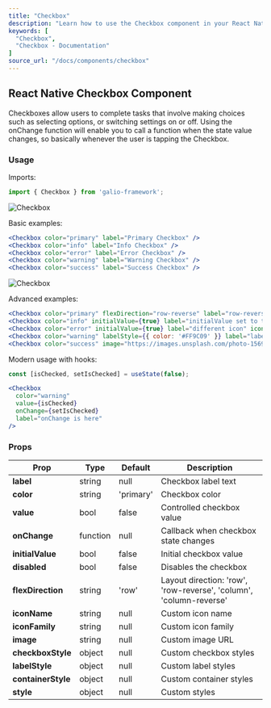 ```yaml
---
title: "Checkbox"
description: "Learn how to use the Checkbox component in your React Native applications with Galio Framework."
keywords: [
  "Checkbox",
  "Checkbox - Documentation"
]
source_url: "/docs/components/checkbox"
---
```


## React Native Checkbox Component

Checkboxes allow users to complete tasks that involve making choices such as selecting options, or switching settings on or off. Using the onChange function will enable you to call a function when the state value changes, so basically whenever the user is tapping the Checkbox.

### Usage

Imports:

```jsx
import { Checkbox } from 'galio-framework';
```

![Checkbox](/img/docs/checkbox/checkbox_simple.png)

Basic examples:

```jsx
<Checkbox color="primary" label="Primary Checkbox" />
<Checkbox color="info" label="Info Checkbox" />
<Checkbox color="error" label="Error Checkbox" />
<Checkbox color="warning" label="Warning Checkbox" />
<Checkbox color="success" label="Success Checkbox" />
```

![Checkbox](/img/docs/checkbox/checkbox_advanced.png)

Advanced examples:

```jsx
<Checkbox color="primary" flexDirection="row-reverse" label="row-reverse checkbox" />
<Checkbox color="info" initialValue={true} label="initialValue set to true" />
<Checkbox color="error" initialValue={true} label="different icon" iconFamily="font-awesome" iconName="plane" />
<Checkbox color="warning" labelStyle={{ color: '#FF9C09' }} label="labelStyle used here" />
<Checkbox color="success" image="https://images.unsplash.com/photo-1569780655478-ecffea4c165c?ixlib=rb-1.2.1" flexDirection="column-reverse"/>
```

Modern usage with hooks:

```jsx
const [isChecked, setIsChecked] = useState(false);

<Checkbox 
  color="warning" 
  value={isChecked}
  onChange={setIsChecked} 
  label="onChange is here" 
/>
```

### Props

| Prop              | Type    | Default       | Description                                                                                           |
| ----------------- | ------- | ------------- | ----------------------------------------------------------------------------------------------------- |
| **label**         | string  | null          | Checkbox label text                                                                                   |
| **color**         | string  | 'primary'     | Checkbox color                                                                                        |
| **value**         | bool    | false         | Controlled checkbox value                                                                             |
| **onChange**      | function| null          | Callback when checkbox state changes                                                                  |
| **initialValue**  | bool    | false         | Initial checkbox value                                                                                |
| **disabled**      | bool    | false         | Disables the checkbox                                                                                 |
| **flexDirection** | string  | 'row'         | Layout direction: 'row', 'row-reverse', 'column', 'column-reverse'                                    |
| **iconName**      | string  | null          | Custom icon name                                                                                      |
| **iconFamily**    | string  | null          | Custom icon family                                                                                    |
| **image**         | string  | null          | Custom image URL                                                                                      |
| **checkboxStyle** | object  | null          | Custom checkbox styles                                                                                |
| **labelStyle**    | object  | null          | Custom label styles                                                                                   |
| **containerStyle**| object  | null          | Custom container styles                                                                               |
| **style**         | object  | null          | Custom styles                                                                                         |

